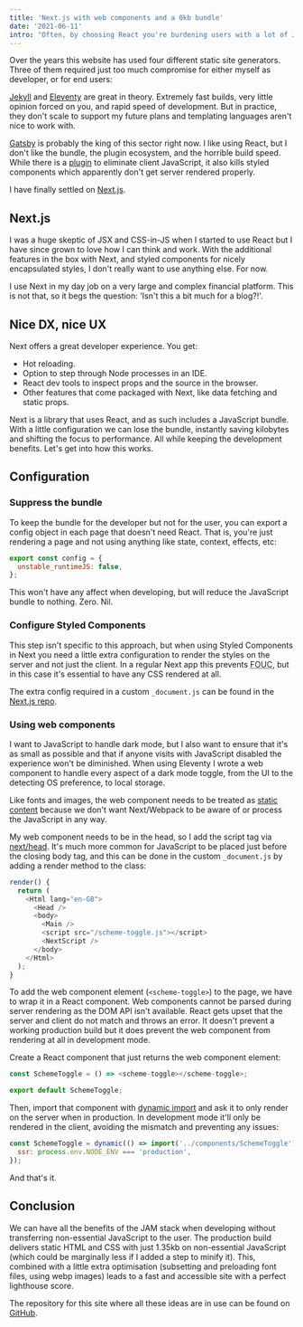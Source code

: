 ```yaml
---
title: 'Next.js with web components and a 0kb bundle'
date: '2021-06-11'
intro: "Often, by choosing React you're burdening users with a lot of JavaScript they don't need. Can we get all the benefits of good developer experience without impacting users as a result?"
---
```


Over the years this website has used four different static site generators. Three of them required just too much compromise for either myself as developer, or for end users:

[Jekyll](https://jekyllrb.com/) and [Eleventy](https://www.11ty.dev/) are great in theory. Extremely fast builds, very little opinion forced on you, and rapid speed of development. But in practice, they don't scale to support my future plans and templating languages aren't nice to work with.

[Gatsby](https://www.gatsbyjs.com/) is probably the king of this sector right now. I like using React, but I don't like the bundle, the plugin ecosystem, and the horrible build speed. While there is a [plugin](https://www.gatsbyjs.com/plugins/gatsby-plugin-no-javascript/) to eliminate client JavaScript, it also kills styled components which apparently don't get server rendered properly.

I have finally settled on [Next.js](https://nextjs.org/).

## Next.js

I was a huge skeptic of JSX and CSS-in-JS when I started to use React but I have since grown to love how I can think and work. With the additional features in the box with Next, and styled components for nicely encapsulated styles, I don't really want to use anything else. For now.

I use Next in my day job on a very large and complex financial platform. This is not that, so it begs the question: 'Isn't this a bit much for a blog?!'.

## Nice DX, nice UX

Next offers a great developer experience. You get:

- Hot reloading.
- Option to step through Node processes in an IDE.
- React dev tools to inspect props and the source in the browser.
- Other features that come packaged with Next, like data fetching and static props.

Next is a library that uses React, and as such includes a JavaScript bundle. With a little configuration we can lose the bundle, instantly saving kilobytes and shifting the focus to performance. All while keeping the development benefits. Let's get into how this works.

## Configuration

### Suppress the bundle

To keep the bundle for the developer but not for the user, you can export a config object in each page that doesn't need React. That is, you're just rendering a page and not using anything like state, context, effects, etc:

```javascript
export const config = {
  unstable_runtimeJS: false,
};
```

This won't have any affect when developing, but will reduce the JavaScript bundle to nothing. Zero. Nil.

### Configure Styled Components

This step isn't specific to this approach, but when using Styled Components in Next you need a little extra configuration to render the styles on the server and not just the client. In a regular Next app this prevents <abbr title="Flash of Unstyled Content">FOUC</abbr>, but in this case it's essential to have any CSS rendered at all.

The extra config required in a custom `_document.js` can be found in the [Next.js repo](https://github.com/vercel/next.js/blob/canary/examples/with-styled-components/pages/_document.js).

### Using web components

I want to JavaScript to handle dark mode, but I also want to ensure that it's as small as possible and that if anyone visits with JavaScript disabled the experience won't be diminished. When using Eleventy I wrote a web component to handle every aspect of a dark mode toggle, from the UI to the detecting OS preference, to local storage.

Like fonts and images, the web component needs to be treated as [static content](https://nextjs.org/docs/basic-features/static-file-serving) because we don't want Next/Webpack to be aware of or process the JavaScript in any way.

My web component needs to be in the head, so I add the script tag via [next/head](https://nextjs.org/docs/api-reference/next/head). It's much more common for JavaScript to be placed just before the closing body tag, and this can be done in the custom `_document.js` by adding a render method to the class:

```javascript
render() {
  return (
    <Html lang="en-GB">
      <Head />
      <body>
        <Main />
        <script src="/scheme-toggle.js"></script>
        <NextScript />
      </body>
    </Html>
  );
}
```

To add the web component element (`<scheme-toggle>`) to the page, we have to wrap it in a React component. Web components cannot be parsed during server rendering as the DOM API isn't available. React gets upset that the server and client do not match and throws an error. It doesn't prevent a working production build but it does prevent the web component from rendering at all in development mode.

Create a React component that just returns the web component element:

```javascript
const SchemeToggle = () => <scheme-toggle></scheme-toggle>;

export default SchemeToggle;
```

Then, import that component with [dynamic import](https://nextjs.org/docs/advanced-features/dynamic-import) and ask it to only render on the server when in production. In development mode it'll only be rendered in the client, avoiding the mismatch and preventing any issues:

```javascript
const SchemeToggle = dynamic(() => import('../components/SchemeToggle'), {
  ssr: process.env.NODE_ENV === 'production',
});
```

And that's it.

## Conclusion

We can have all the benefits of the JAM stack when developing without transferring non-essential JavaScript to the user. The production build delivers static HTML and CSS with just 1.35kb on non-essential JavaScript (which could be marginally less if I added a step to minify it). This, combined with a little extra optimisation (subsetting and preloading font files, using webp images) leads to a fast and accessible site with a perfect lighthouse score.

The repository for this site where all these ideas are in use can be found on [GitHub](https://github.com/alanshortis/short.is).
